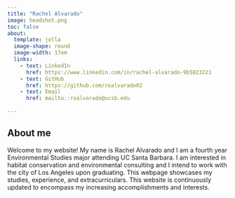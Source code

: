 ```yaml
---
title: "Rachel Alvarado"
image: headshot.png
toc: false
about: 
  template: jolla
  image-shape: round
  image-width: 17em
  links:
    - text: LinkedIn
      href: https://www.linkedin.com/in/rachel-alvarado-9b5823221
    - text: GitHub
      href: https://github.com/roalvarado02
    - text: Email
      href: mailto::roalvarado@ucsb.edu 
      
---
```


## About me 

Welcome to my website! My name is Rachel Alvarado and I am a fourth year Environmental Studies major attending UC Santa Barbara. I am interested in habitat conservation and environmental consulting and I intend to work with the city of Los Angeles upon graduating. This webpage showcases my studies, experience, and extracurriculars. This website is continuously updated to encompass my increasing accomplishments and interests. 
